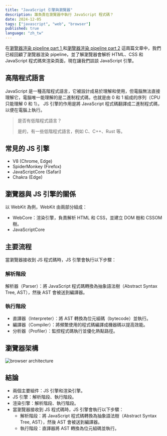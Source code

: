 ```yaml
---
title: "JavaScript 引擎與瀏覽器"
description: 誰負責在瀏覽器中執行 JavaScript 程式碼？
date: 2024-12-05
tags: ["javascript", "web", "browser"]
published: true
language: "zh_tw"
---
```


在[瀏覽器渲染 pipeline part 1 ](/zh_tw/blog/browser-rendering-pipeline-part-1-zh_tw)和[瀏覽器渲染 pipeline part 2](/zh_tw/blog/browser-rendering-pipeline-part-2-zh_tw) 這兩篇文章中，我們已經回顧了瀏覽器渲染 pipeline，並了解瀏覽器會解析 HTML、CSS 和 JavaScript 程式碼來渲染頁面，現在讓我們談談 JavaScript 引擎。

## 高階程式語言

JavaScript 是一種高階程式語言，它被設計成易於理解和使用，但電腦無法直接理解它，電腦唯一能理解的是二進制程式碼，也就是由 0 和 1 組成的序列（CPU 只能理解 0 和 1）。
JS 引擎的作用是將 JavaScript 程式碼翻譯成二進制程式碼，以便在電腦上執行。

> 是否有低階程式語言？
>
> 是的，有一些低階程式語言，例如 C、C++、Rust 等。

## 常見的 JS 引擎

- V8 (Chrome, Edge)
- SpiderMonkey (Firefox)
- JavaScriptCore (Safari)
- Chakra (Edge)

## 瀏覽器與 JS 引擎的關係

以 WebKit 為例，WebKit 由兩部分組成：

- WebCore：渲染引擎，負責解析 HTML 和 CSS，並建立 DOM 樹和 CSSOM 樹。
- JavaScriptCore

## 主要流程

當瀏覽器接收到 JS 程式碼時，JS 引擎會執行以下步驟：

### 解析階段

解析器（Parser）：將 JavaScript 程式碼轉換為抽象語法樹（Abstract Syntax Tree, AST），然後 AST 會被送到編譯器。

### 執行階段

- 直譯器（Interpreter）：將 AST 轉換為位元組碼（bytecode）並執行。
- 編譯器（Compiler）：將頻繁使用的程式碼編譯成機器碼以提高效能。
- 分析器（Profiler）：監控程式碼執行並優化熱點路徑。

## 瀏覽器架構

<Image
  src="/static/browser.png"
  alt="browser architecture"
  width={1000}
  height={1000}
/>

## 結論

- 兩個主要組件：JS 引擎和渲染引擎。
- JS 引擎：解析階段、執行階段。
- 渲染引擎：解析階段、執行階段。
- 當瀏覽器接收到 JS 程式碼時，JS 引擎會執行以下步驟：
  - 解析階段：將 JavaScript 程式碼轉換為抽象語法樹（Abstract Syntax Tree, AST），然後 AST 會被送到編譯器。
  - 執行階段：直譯器將 AST 轉換為位元組碼並執行。
